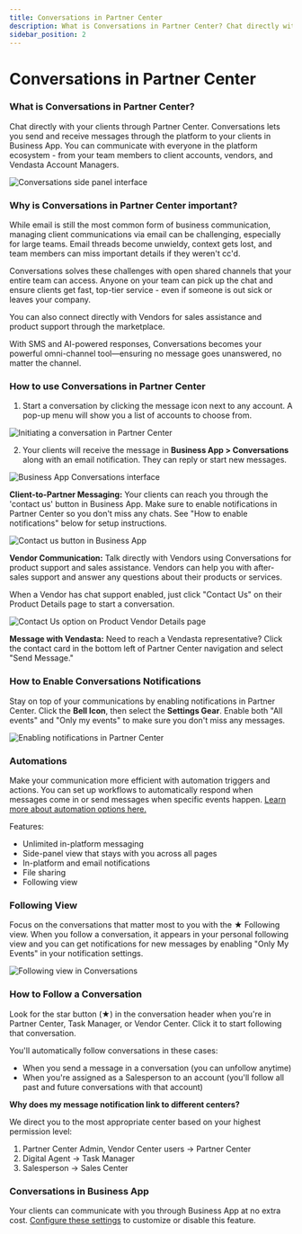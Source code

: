 ```yaml
---
title: Conversations in Partner Center
description: What is Conversations in Partner Center? Chat directly with your clients, vendors, and team members all in one place.
sidebar_position: 2
---
```


# Conversations in Partner Center

### **What is Conversations in Partner Center?**

Chat directly with your clients through Partner Center. Conversations lets you send and receive messages through the platform to your clients in Business App. You can communicate with everyone in the platform ecosystem - from your team members to client accounts, vendors, and Vendasta Account Managers.

![Conversations side panel interface](./img/partner-center-inbox/conversations-side-panel.png)

### **Why is Conversations in Partner Center important?**

While email is still the most common form of business communication, managing client communications via email can be challenging, especially for large teams. Email threads become unwieldy, context gets lost, and team members can miss important details if they weren't cc'd.

Conversations solves these challenges with open shared channels that your entire team can access. Anyone on your team can pick up the chat and ensure clients get fast, top-tier service - even if someone is out sick or leaves your company.

You can also connect directly with Vendors for sales assistance and product support through the marketplace.

With SMS and AI-powered responses, Conversations becomes your powerful omni-channel tool—ensuring no message goes unanswered, no matter the channel.

### **How to use Conversations in Partner Center**

1. Start a conversation by clicking the message icon next to any account. A pop-up menu will show you a list of accounts to choose from.

![Initiating a conversation in Partner Center](./img/partner-center-inbox/initiate-conversation.jpg)

2. Your clients will receive the message in **Business App > Conversations** along with an email notification. They can reply or start new messages.

![Business App Conversations interface](./img/partner-center-inbox/business-app-inbox.jpg)

**Client-to-Partner Messaging:** Your clients can reach you through the 'contact us' button in Business App. Make sure to enable notifications in Partner Center so you don't miss any chats. See "How to enable notifications" below for setup instructions.

![Contact us button in Business App](./img/partner-center-inbox/contact-us-button.jpg)

**Vendor Communication:** Talk directly with Vendors using Conversations for product support and sales assistance. Vendors can help you with after-sales support and answer any questions about their products or services.

When a Vendor has chat support enabled, just click "Contact Us" on their Product Details page to start a conversation.

![Contact Us option on Product Vendor Details page](./img/partner-center-inbox/vendor-contact-us.jpg)

**Message with Vendasta:** Need to reach a Vendasta representative? Click the contact card in the bottom left of Partner Center navigation and select "Send Message."

### **How to Enable Conversations Notifications**

Stay on top of your communications by enabling notifications in Partner Center. Click the **Bell Icon**, then select the **Settings Gear**. Enable both "All events" and "Only my events" to make sure you don't miss any messages.

![Enabling notifications in Partner Center](./img/partner-center-inbox/enable-notifications.jpg)

### **Automations**

Make your communication more efficient with automation triggers and actions. You can set up workflows to automatically respond when messages come in or send messages when specific events happen. [Learn more about automation options here.](./automations-available-for-conversations)

Features:
- Unlimited in-platform messaging
- Side-panel view that stays with you across all pages
- In-platform and email notifications
- File sharing
- Following view

### **Following View**

Focus on the conversations that matter most to you with the ★ Following view. When you follow a conversation, it appears in your personal following view and you can get notifications for new messages by enabling "Only My Events" in your notification settings.

![Following view in Conversations](./img/partner-center-inbox/following-view.jpg)

### **How to Follow a Conversation**

Look for the star button (★) in the conversation header when you're in Partner Center, Task Manager, or Vendor Center. Click it to start following that conversation.

You'll automatically follow conversations in these cases:
- When you send a message in a conversation (you can unfollow anytime)
- When you're assigned as a Salesperson to an account (you'll follow all past and future conversations with that account)

**Why does my message notification link to different centers?**

We direct you to the most appropriate center based on your highest permission level:
1. Partner Center Admin, Vendor Center users → Partner Center
2. Digital Agent → Task Manager
3. Salesperson → Sales Center

### **Conversations in Business App**

Your clients can communicate with you through Business App at no extra cost. [Configure these settings](../../../administration/platform-settings/customize-business-app/customize-business-app) to customize or disable this feature.